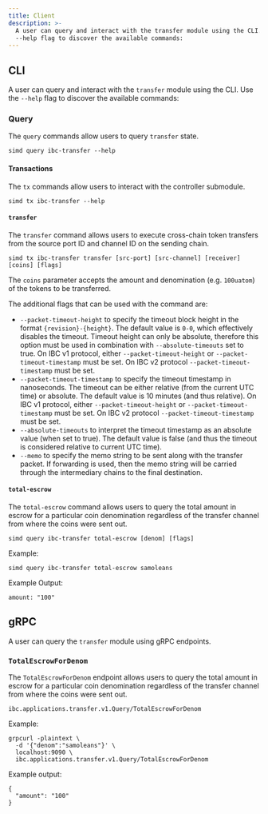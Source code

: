 ```yaml
---
title: Client
description: >-
  A user can query and interact with the transfer module using the CLI. Use the
  --help flag to discover the available commands:
---
```


## CLI

A user can query and interact with the `transfer` module using the CLI. Use the `--help` flag to discover the available commands:

### Query

The `query` commands allow users to query `transfer` state.

```shell
simd query ibc-transfer --help
```

#### Transactions

The `tx` commands allow users to interact with the controller submodule.

```shell
simd tx ibc-transfer --help
```

#### `transfer`

The `transfer` command allows users to execute cross-chain token transfers from the source port ID and channel ID on the sending chain.

```shell
simd tx ibc-transfer transfer [src-port] [src-channel] [receiver] [coins] [flags]
```

The `coins` parameter accepts the amount and denomination (e.g. `100uatom`) of the tokens to be transferred.

The additional flags that can be used with the command are:

* `--packet-timeout-height` to specify the timeout block height in the format `{revision}-{height}`. The default value is `0-0`, which effectively disables the timeout. Timeout height can only be absolute, therefore this option must be used in combination with `--absolute-timeouts` set to true. On IBC v1 protocol, either `--packet-timeout-height` or `--packet-timeout-timestamp` must be set. On IBC v2 protocol `--packet-timeout-timestamp` must be set.
* `--packet-timeout-timestamp` to specify the timeout timestamp in nanoseconds. The timeout can be either relative (from the current UTC time) or absolute. The default value is 10 minutes (and thus relative). On IBC v1 protocol, either `--packet-timeout-height` or `--packet-timeout-timestamp` must be set. On IBC v2 protocol `--packet-timeout-timestamp` must be set.
* `--absolute-timeouts` to interpret the timeout timestamp as an absolute value (when set to true). The default value is false (and thus the timeout is considered relative to current UTC time).
* `--memo` to specify the memo string to be sent along with the transfer packet. If forwarding is used, then the memo string will be carried through the intermediary chains to the final destination.

#### `total-escrow`

The `total-escrow` command allows users to query the total amount in escrow for a particular coin denomination regardless of the transfer channel from where the coins were sent out.

```shell
simd query ibc-transfer total-escrow [denom] [flags]
```

Example:

```shell
simd query ibc-transfer total-escrow samoleans
```

Example Output:

```shell
amount: "100"
```

## gRPC

A user can query the `transfer` module using gRPC endpoints.

### `TotalEscrowForDenom`

The `TotalEscrowForDenom` endpoint allows users to query the total amount in escrow for a particular coin denomination regardless of the transfer channel from where the coins were sent out.

```shell
ibc.applications.transfer.v1.Query/TotalEscrowForDenom
```

Example:

```shell
grpcurl -plaintext \
  -d '{"denom":"samoleans"}' \
  localhost:9090 \
  ibc.applications.transfer.v1.Query/TotalEscrowForDenom
```

Example output:

```shell
{
  "amount": "100"
}
```

